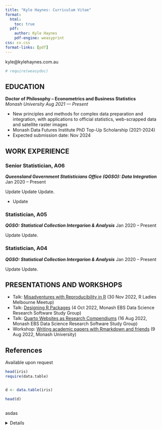 ```yaml
---
title: "Kyle Haynes: Curriculum Vitae"
format:
  html:
    toc: true
  pdf:
    author: Kyle Haynes
    pdf-engine: weasyprint
css: cv.css
format-links: [pdf]
---
```


::: {.print-only .contact-block}
kyle@kylehaynes.com.au
:::

```r
# require(weasydoc)
```

## EDUCATION

**Doctor of Philosophy -- Econometrics and Business Statistics** <br> *Monash University* [*Aug 2021 --- Present*]{.cvdate}

-   New principles and methods for complex data preparation and integration, with applications to official statistics, web-scrapped data and satellite raster images
-   Monash Data Futures Institute PhD Top-Up Scholarship (2021-2024)
-   Expected submission date: Nov 2024

## WORK EXPERIENCE{style="page-break-before: always"}

### Senior Statistician, A06

***Queensland Government Statisticians Office (QGSO): Data Integration*** [Jan 2020 -- Present]{.cvdate}

Update Update Update.

-   Update


### Statistician, A05

***QGSO: Statistical Collection Intergarion & Analysis*** [Jan 2020 -- Present]{.cvdate}

Update Update.

### Statistician, A04

***QGSO: Statistical Collection Intergarion & Analysis*** [Jan 2020 -- Present]{.cvdate}

Update Update.


::: {.no-print}
## PRESENTATIONS AND WORKSHOPS

-   Talk: [Misadventures with Reproducibility in R](https://github.com/cynthiahqy/rladies-2022-11) (30 Nov 2022, R Ladies Melbourne Meetup)
-   Talk: [Designing R Packages](https://github.com/cynthiahqy/design-r-magic_2022-10) (4 Oct 2022, Monash EBS Data Science Research Software Study Group)
-   Talk: [Quarto Websites as Research Compendiums](https://github.com/cynthiahqy/quarto-wiki-template) (16 Aug 2022, Monash EBS Data Science Research Software Study Group)
-   Workshop: [Writing academic papers with Rmarkdown and friends](https://www.cynthiahqy.com/posts/r-markdown-and-friends/) (9 Aug 2022, Monash University)
:::

::: {.print-only}
## References
Available upon request
:::


```r
head(iris)
require(data.table)


d <- data.table(iris)

head(d)



```

asdas 

<details>
asdas
</details>